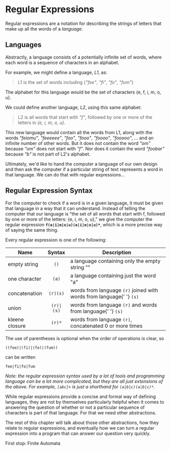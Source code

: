 # Regular Expressions

Regular expressions are a notation for describing the strings of letters
that make up all the words of a _language_.

## Languages

Abstractly, a language consists
of a potentially infinite set of words, where each word is a sequence
of characters in an alphabet.

For example, we might define a language, _L1_, as:

> L1 is the set of words including \{_"fee"_, _"fi"_, _"fo"_, _"fum"_\}

The alphabet for this language
would be the set of characters \{e, f, i, m, o, u\}.

We could define another language, _L2_, using this same alphabet:

> L2 is all words that start with _"f"_, followed by one or more of the
> letters in _\{e, i, m, o, u\}_.

This new language would contain all the words from L1,
along with the words _"feiomu"_, _"feeeeee"_,
_"foo"_, _"fooo"_, _"foooo"_, _"fooooo"_, ... and an infinite number
of other words. But it does not contain the word _"om"_ because _"om"_
does not start with _"f"_. Nor does it contain the word _"foobar"_ because
_"b"_ is not part of L2's alphabet.

Ultimately, we'd like to hand the computer a language of our own design
and then ask the computer if a particular string of text represents
a word in that language. We can do that with regular expressions...

## Regular Expression Syntax

For the computer to check if a word is in a given language,
it must be given that language in a way that it can understand.
Instead of telling the computer that our language is "the set of all
words that start with f, followed by one or more of the
letters: \{e, i, m, o, u\}," we give the computer the regular expression
**`f(e|i|m|o|u)(e|i|m|o|u)*`**, which is a more precise way of saying
the same thing.

Every regular expression is one of the following:

<table>
  <thead>
    <tr>
      <th>Name</th>
      <th>Syntax</th>
      <th>Description</th>
    </tr>
  </thead>
  <tbody>
    <tr>
      <td>empty string</td>
      <td align="center">
        <code>()</code>
      </td>
      <td>a language containing only the empty string ""</td>
    </tr>
    <tr>
      <td>one character</td>
      <td align="center">
        <code>(a)</code>
      </td>
      <td>a language containing just the word "a"</td>
    </tr>
    <tr>
      <td>concatenation</td>
      <td align="center">
        <code style={{ whiteSpace: 'nowrap' }}>(r)(s)</code>
      </td>
      <td>
        words from language <code>(r)</code> joined with words from language{' '}
        <code>(s)</code>
      </td>
    </tr>
    <tr>
      <td>union</td>
      <td align="center">
        <code style={{ whiteSpace: 'nowrap' }}>(r)|(s)</code>
      </td>
      <td>
        words from language <code>(r)</code> and words from language{' '}
        <code>(s)</code>
      </td>
    </tr>
    <tr>
      <td>kleene closure</td>
      <td align="center">
        <code style={{ whiteSpace: 'nowrap' }}>(r)*</code>
      </td>
      <td>
        words from language <code>(r)</code>, concatenated 0 or more times
      </td>
    </tr>
  </tbody>
</table>

The use of parentheses is optional when the order of operations is clear,
so

```
((fee)|(fi)|(fo)|(fum))
```

can be written

```
fee|fi|fo|fum
```

_Note: the regular expression syntax used by a lot of tools and programming language
can be a lot more complicated, but they are all just extensions of the above. For
example, `[abc]+` is just a shorthand for `(a|b|c)(a|b|c)*`._

While regular expressions provide a concise and formal way of defining languages,
they are not by themselves particularly helpful when it comes to answering the question
of whether or not a particular sequence of characters is part of that language.
For that we need other abstractions.

The rest of this chapter will talk about those other abstractions, how they relate
to regular expressions, and eventually how we can turn a regular expression into
a program that can answer our question very quickly.

First stop: Finite Automata

